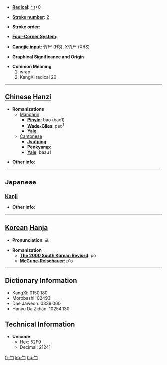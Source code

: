 * '''[[Wiktionary:Chinese radical index| Radical]]''': [[Wiktionary:Chinese radical index 勹|勹]]+0

* '''[[Wiktionary:Chinese total strokes index|Stroke number]]''': [[Wiktionary:Chinese total strokes index 2|2]]

* '''Stroke order''': 

* '''[[Wiktionary:Chinese four corner index|Four-Corner System]]''': 

* '''[[Wiktionary:Chinese Cangjie index|Cangjie input]]''': 竹尸 (HS), X竹尸 (XHS)

* '''Graphical Significance and Origin''': 

* '''Common Meaning'''
*#wrap
*# KangXi radical 20


----

== [[Chinese]] [[Hanzi]] ==

* '''Romanizations'''
** [[Mandarin]]
*** '''[[Pinyin]]''': bāo (bao1)
*** '''[[Wade-Giles]]''': pao<sup>1</sup>
*** '''[[Yale]]''': 
**[[Cantonese]]
***'''[[Jyutping]]''':
***'''[[Penkyamp]]''': 
***'''[[Yale]]''': baau1

* '''Other info''': 

----

==Japanese==
===[[Kanji]]===
{{kanji|on readings=[[ほう]] (hō)|kun readings=[[つつむ]] (tsutsumu)}}

* '''Other info''':  

----

== [[Korean]] [[Hanja]] ==

* '''Pronunciation''': 포

* '''Romanization'''
** '''[[The 2000 South Korean Revised Romanization|The 2000 South Korean Revised]]''': po
** '''[[McCune-Reischauer]]''': p'o

----

== Dictionary Information ==

* KangXi: 0150.180
* Morobashi: 02493
* Dae Jaweon: 0339.060
* Hanyu Da Zidian: 10254.130

== Technical Information ==

* '''Unicode''':
** Hex: 52F9
** Decimal: 21241

[[fr:勹]]
[[ko:勹]]
[[hu:勹]]